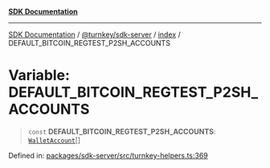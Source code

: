 [**SDK Documentation**](../../../../README.mdx)

***

[SDK Documentation](../../../../packages.mdx) / [@turnkey/sdk-server](../../README.mdx) / [index](../README.mdx) / DEFAULT\_BITCOIN\_REGTEST\_P2SH\_ACCOUNTS

# Variable: DEFAULT\_BITCOIN\_REGTEST\_P2SH\_ACCOUNTS

> `const` **DEFAULT\_BITCOIN\_REGTEST\_P2SH\_ACCOUNTS**: [`WalletAccount`](../interfaces/WalletAccount.mdx)[]

Defined in: [packages/sdk-server/src/turnkey-helpers.ts:369](https://github.com/tkhq/sdk/blob/fd49bfe86475c8603b3eb385aa101efa36fa32fc/packages/sdk-server/src/turnkey-helpers.ts#L369)
